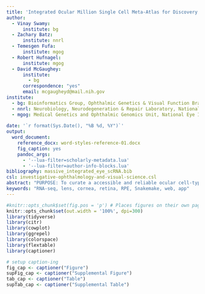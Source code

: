 ```yaml
---
title: 'Integrated Ocular Million Single Cell Meta-Atlas for Discovery and Development'
author:
  - Vinay Swamy:
      institute: bg
  - Zachary Batz:
      institute: nnrl
  - Temesgen Fufa:
      institute: mgog
  - Robert Hufnagel:
      institute: mgog
  - David McGaughey:
      institute:
        - bg
      correspondence: "yes"
      email: mcgaugheyd@mail.nih.gov
institute:
  - bg: Bioinformatics Group, Ophthalmic Genetics & Visual Function Branch, National Eye Institute, National Institutes of Health
  - nnrl: Neurobiology, Neurodegeneration & Repair Laboratory, National Eye Institute, National Institutes of Health
  - mgog: Medical Genetics and Ophthalmic Genomics Unit, National Eye Institute, National Institutes of Health
    
date: '`r format(Sys.Date(), "%B %d, %Y")`'
output:
  word_document:
    reference_docx: word-styles-reference-01.docx
    fig_caption: yes
    pandoc_args:
      - '--lua-filter=scholarly-metadata.lua'
      - '--lua-filter=author-info-blocks.lua'
bibliography: massive_integrated_eye_scRNA.bib
csl: investigative-ophthalmology-and-visual-science.csl
abstract: "PURPOSE: To curate a accessible and reliable ocular cell-type specific transcriptome dataset of over one million normal vertebrate ocular cell types with a matching high performance reactive web application to query gene expression across cell type, species, study, and other factors. METHODS: We queried several public repositories to find over a dozen healthy, non-perturbed, ocular tissue single cell RNA-seq studies As a non-ocular reference, we also downloaded the pan-mouse Tabula Muris raw data. The XX ocular and XX Tabula Muris cells were sent into a Snakemake-based reproducible pipeline we wrote to quantify transcripts, remove cells with poor quality, normalize expression values, creates a batch-corrected low dimensional space, performs XX differential expression tests, and outputs all as a single SQLite database file: the Single Cell Eye in a Disk (scEiaD) dataset. XXX thousand published cell labels assignments were curated and a machine learning  projected onto the non-labelled cells. Furthermore, we wrote the web application PLAE (https://plae.nei.nih.gov) to display scEiaD. RESULTS: The new portal provides quick visualization of vertebrate eye-related transcriptomes published to date by gene/transcript, XX cell types, XX ocular tissues, XX body tissues. As a test of the value of this unified pan-eye dataset, we showed XX. CONCLUSION: The PLAE v1.0 web app serves the pan-ocular and body dataset, scEiaD. This offers the eye community a powerful and quick means to test hypotheses on human gene and transcript expression across 54 body and 19 eye tissues. Futhermore the XXX labelled cells across XX studies, X techologies, and 3 species provides a highly challenging benchmarking resource for single cell algorithm development."
keywords: "RNA-seq, lens, cornea, retina, RPE, Snakemake, web, app"
---
```


```r
#knitr::opts_chunk$set(fig.pos = 'p') # Places figures on their own pages
knitr::opts_chunk$set(out.width = '100%', dpi=300)
library(tidyverse)
library(citr)
library(cowplot)
library(ggrepel)
library(colorspace)
library(flextable)
library(captioner)

# setup caption-ing
fig_cap <- captioner("Figure")
supFig_cap <- captioner("Supplemental Figure")
tab_cap <- captioner("Table")
supTab_cap <- captioner("Supplemental Table")

```
